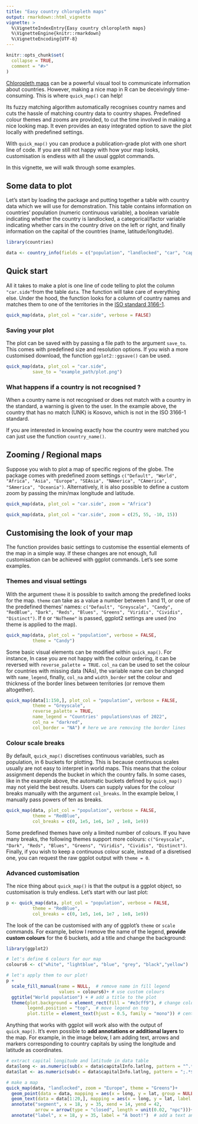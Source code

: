```yaml
---
title: "Easy country chloropleth maps"
output: rmarkdown::html_vignette
vignette: >
  %\VignetteIndexEntry{Easy country chloropleth maps}
  %\VignetteEngine{knitr::rmarkdown}
  %\VignetteEncoding{UTF-8}
---
```


<!-- avoid border around images -->
<style>
    img {
        border: 0;
    }
</style>

```r
knitr::opts_chunk$set(
  collapse = TRUE,
  comment = "#>"
)
```

[Chloropleth maps](https://en.wikipedia.org/wiki/Choropleth_map) can be a powerful visual tool to communicate information about countries. However, making a nice map in R can be deceivingly time-consuming. This is where `quick_map()` can help! 

Its fuzzy matching algorithm automatically recognises country names and cuts the hassle of matching country data to country shapes. Predefined colour themes and zooms are provided, to cut the time involved in making a nice looking map. It even provides an easy integrated option to save the plot locally with predefined settings.

With `quick_map()` you can produce a publication-grade plot with one short line of code. If you are still not happy with how your map looks, customisation is endless with all the usual ggplot commands. 

In this vignette, we will walk through some examples.

## Some data to plot

Let's start by loading the package and putting together a table with country data which we will use for demonstration. This table contains information on countries' population (numeric continuous variable), a boolean variable indicating whether the country is landlocked, a categorical/factor variable indicating whether cars in the country drive on the left or right, and finally information on the capital of the countries (name, latitude/longitude).

```r
library(countries)

data <- country_info(fields = c("population", "landlocked", "car", "capital", "capitalInfo"))
``` 

## Quick start

All it takes to make a plot is one line of code telling to plot the column `"car.side"`from the table `data`. The function will take care of everything else. Under the hood, the function looks for a column of country names and matches them to one of the territories in the [ISO standard 3166-1](https://en.wikipedia.org/wiki/ISO_3166-1).


```r
quick_map(data, plot_col = "car.side", verbose = FALSE)
``` 

### Saving your plot

The plot can be saved with by passing a file path to the argument `save_to`. This comes with predefined size and resolution options. If you wish a more customised download, the function `ggplot2::ggsave()` can be used.

```r
quick_map(data, plot_col = "car.side", 
          save_to = "example_path/plot.png")
```


### What happens if a country is not recognised ?

When a country name is not recognised or does not match with a country in the standard, a warning is given to the user. In the example above, the country that has no match (UNK) is Kosovo, which is not in the ISO 3166-1 standard.

If you are interested in knowing exactly how the country were matched you can just use the function `country_name()`.


## Zooming / Regional maps

Suppose you wish to plot a map of specific regions of the globe. The package comes with predefined zoom settings `c("Default", "World", "Africa", "Asia", "Europe", "SEAsia", "NAmerica", "CAmerica", "SAmerica", "Oceania")`. Alternatively, it is also possible to define a custom zoom by passing the min/max longitude and latitude.

```r
quick_map(data, plot_col = "car.side", zoom = "Africa")
``` 

```r
quick_map(data, plot_col = "car.side", zoom = c(25, 55, -10, 15))
``` 


## Customising the look of your map

The function provides basic settings to customise the essential elements of the map in a simple way. If these changes are not enough, full customisation can be achieved with ggplot commands. Let's see some examples.

### Themes and visual settings

With the argument `theme` it is possible to switch among the predefined looks for the map. `theme` can take as a value a number between 1 and 11, or one of the predefined themes' names: `c("Default", "Greyscale", "Candy", "RedBlue", "Dark", "Reds", "Blues", "Greens", "Viridis", "Cividis", "Distinct")`. If `0` or `"NoTheme"` is passed, ggplot2 settings are used (no theme is applied to the map).

```r

quick_map(data, plot_col = "population", verbose = FALSE,
          theme = "Candy")

``` 

Some basic visual elements can be modified within `quick_map()`. For instance, In case you are not happy with the colour ordering, it can be reversed with `reverse_palette = TRUE`. `col_na` can be used to set the colour for countries with missing data (NAs), the variable name can be changed with `name_legend`, finally, `col_na` and `width_border` set the colour and thickness of the border lines between territories (or remove them altogether). 

```r
quick_map(data[1:150,], plot_col = "population", verbose = FALSE,
          theme = "Greyscale",
          reverse_palette = TRUE,
          name_legend = "Countries' populations\nas of 2022", 
          col_na = "darkred",
          col_border = "NA") # here we are removing the border lines

``` 


### Colour scale breaks


By default, `quick_map()` discretises continuous variables, such as population, in 6 buckets for plotting. This is because continuous scales usually are not easy to interpret in world maps. This means that the colour assignment depends the bucket in which the country falls. In some cases, like in the example above, the automatic buckets defined by `quick_map()` may not yield the best results. Users can supply values for the colour breaks manually with the argument `col_breaks`. In the example below, I manually pass powers of ten as breaks.

```r
quick_map(data, plot_col = "population", verbose = FALSE,
          theme = "RedBlue",
          col_breaks = c(0, 1e5, 1e6, 1e7 , 1e8, 1e9))

``` 
Some predefined themes have only a limited number of colours. If you have many breaks, the following themes support more colours: `c("Greyscale", "Dark", "Reds", "Blues", "Greens", "Viridis", "Cividis", "Distinct")`. Finally, if you wish to keep a continuous colour scale, instead of a disretised one, you can request the raw ggplot output with `theme = 0`.





### Advanced customisation

The nice thing about `quick_map()` is that the output is a ggplot object, so customisation is truly endless. Let's start with our last plot:

```r
p <- quick_map(data, plot_col = "population", verbose = FALSE,
          theme = "RedBlue",
          col_breaks = c(0, 1e5, 1e6, 1e7 , 1e8, 1e9))

``` 


The look of the can be customised with any of ggplot's `theme` or `scale` commands. For example, below I remove the name of the legend, **provide custom colours** for the 6 buckets, add a title and change the background:

```r
library(ggplot2)

# let's define 6 colours for our map
colours6 <- c("white", "lightblue", "blue", "grey", "black","yellow")

# let's apply them to our plot!
p +
  scale_fill_manual(name = NULL,  # remove name in fill legend
                    values = colours6)+ # use custom colours
  ggtitle("World population") + # add a title to the plot 
  theme(plot.background = element_rect(fill = "#e3cff9"), # change colour of background
        legend.position = "top",  # move legend on top
        plot.title = element_text(hjust = 0.5, family = "mono")) # center the title and change font family

``` 

Anything that works with ggplot will work also with the output of `quick_map()`. It's even possible to **add annotations or additional layers** to the map. For example, in the image below, I am adding text, arrows and markers corresponding to country capitals by using the longitude and latitude as coordinates.

```r
# extract capital longitude and latitude in data table
data$long <- as.numeric(sub(x = data$capitalInfo.latlng, pattern = "^.*; ", replacement = "", perl = TRUE))
data$lat <- as.numeric(sub(x = data$capitalInfo.latlng, pattern = ";.*$", replacement = "", perl = TRUE))

# make a map
quick_map(data, "landlocked", zoom = "Europe", theme = "Greens")+
  geom_point(data = data, mapping = aes(x = long, y = lat, group = NULL), shape = 10) + # add markers for the capitals
  geom_text(data = data[1:20,], mapping = aes(x = long, y = lat, label = capital, group = NULL), size = 3, nudge_y = -1) + # printing capital name for first 20 rows
  annotate("segment", x = 18, y = 35, xend = 14, yend = 42,
           arrow = arrow(type = "closed", length = unit(0.02, "npc")))+   # add an arrow
  annotate("label", x = 18, y = 35, label = "A boot!")  # add a text annotation


``` 

